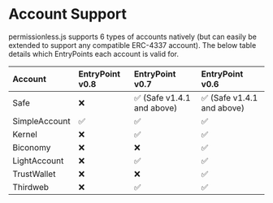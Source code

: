 # Account Support

permissionless.js supports 6 types of accounts natively (but can easily be extended to support any compatible ERC-4337 account). The below table details which EntryPoints each account is valid for.

| Account       | EntryPoint v0.8   | EntryPoint v0.7   | EntryPoint v0.6 |
| :------       | :------ | :------ | :------ |
| Safe          | ❌      | ✅ (Safe v1.4.1 and above)     | ✅ (Safe v1.4.1 and above) |
| SimpleAccount | ✅      | ✅      | ✅ |
| Kernel        | ❌      | ✅      | ✅ |
| Biconomy      | ❌      | ❌      | ✅ |
| LightAccount  | ❌      | ✅      | ✅ |
| TrustWallet   | ❌      | ❌      | ✅ |
| Thirdweb      | ❌      | ✅      | ✅ |
